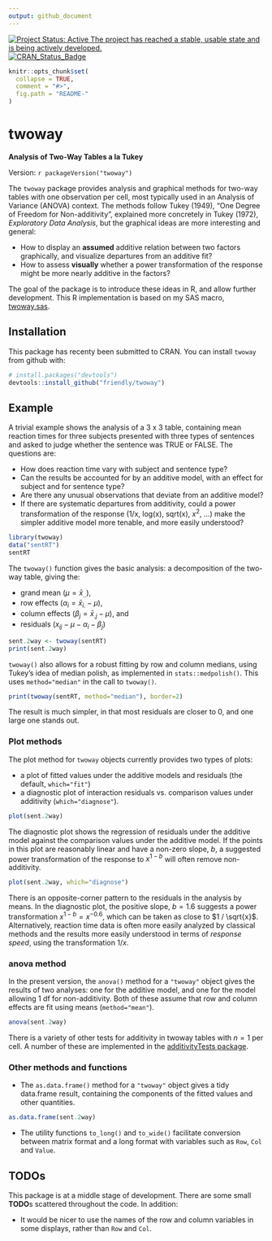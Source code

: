 ```yaml
---
output: github_document
---
```

[![Project Status: Active The project has reached a stable, usable state and is being actively developed.](https://www.repostatus.org/badges/latest/active.svg)](https://www.repostatus.org/#active)
[![CRAN_Status_Badge](http://www.r-pkg.org/badges/version/twoway)](https://cran.r-project.org/package=twoway)


<!-- [![Licence](https://img.shields.io/badge/licence-GPL--3-blue.svg)](https://www.gnu.org/licenses/gpl-3.0.en.html) -->

<!-- README.md is generated from README.Rmd. Please edit that file -->

```r
knitr::opts_chunk$set(
  collapse = TRUE,
  comment = "#>",
  fig.path = "README-"
)
```

# twoway
**Analysis of Two-Way Tables a la Tukey**

Version: ```r packageVersion("twoway")```

The `twoway` package provides analysis and graphical methods for two-way tables with one observation per cell,
most typically used in an Analysis of Variance (ANOVA) context.
The methods follow Tukey (1949), "One Degree of Freedom for Non-additivity", explained more concretely in Tukey (1972), *Exploratory Data Analysis*,
but the graphical ideas are more interesting and general:

* How to display an **assumed** additive relation between two factors graphically, and visualize departures from an additive fit?
* How to assess **visually** whether a power transformation of the response might be more nearly additive in the factors?

The goal of the package is to introduce these ideas in R, and allow further development.
This R implementation is based on my SAS macro, [twoway.sas](http://www.datavis.ca/sasmac/twoway.html). 

## Installation

This package has recenty been submitted to CRAN.
You can install `twoway` from github with:

```r
# install.packages("devtools")
devtools::install_github("friendly/twoway")
```

## Example

A trivial example shows the analysis of a 3 x 3 table, containing mean reaction times for three subjects
presented with three types of sentences and asked to judge whether the sentence was TRUE or FALSE.
The questions are:

* How does reaction time vary with subject and sentence type?
* Can the results be accounted for by an additive model, with an effect for subject and for sentence type?
* Are there any unusual observations that deviate from an additive model?
* If there are systematic departures from additivity, could a power transformation of the response
(1/x, log(x), sqrt(x), $x^2$, ...) make the simpler additive model more tenable, and more easily understood?

```r
library(twoway)
data("sentRT")
sentRT
```

The `twoway()` function gives the basic analysis: a decomposition of the two-way table, giving the:

* grand mean ($\mu = \bar{x}_{..}$), 
* row effects ($\alpha_i = \bar{x}_{i.}-\mu$), 
* column effects ($\beta_j = \bar{x}_{.j}-\mu$), and
* residuals ($x_{ij}-\mu -\alpha_i -\beta_j$)

```r
sent.2way <- twoway(sentRT)
print(sent.2way)
```

`twoway()` also allows for a robust fitting by row and column medians, using Tukey's idea of median polish, as implemented
in `stats::medpolish()`. This uses `method="median"` in the call to `twoway()`.


```r
print(twoway(sentRT, method="median"), border=2)
```
The result is much simpler, in that most residuals are closer to 0, and one large one stands out.

### Plot methods
The plot method for `twoway` objects currently provides two types of plots:

* a plot of fitted values under the additive models and residuals (the default, `which="fit"`)
* a diagnostic plot of interaction residuals vs. comparison values under additivity (`which="diagnose"`). 

```r
plot(sent.2way)
```

The diagnostic plot shows the regression of residuals under the additive model against the comparison values under the additive model. If the points in this plot are reasonably
linear and have a non-zero slope, *b*, a suggested power transformation of the response to $x^{1-b}$ will often remove
non-additivity.
```r
plot(sent.2way, which="diagnose")
```

There is an opposite-corner pattern to the residuals in the analysis by means. In the diagnostic plot, the positive slope,
$b=1.6$ suggests a power transformation $x^{1-b} = x^{-0.6}$, which can be taken as close to $1 / \sqrt{x}$.
Alternatively, reaction time data is often more easily analyzed by classical methods and the results more easily understood
in terms of *response speed*, using the transformation $1/x$.

### anova method

In the present version, the `anova()` method for a `"twoway"` object gives the results of two analyses: one for the additive
model, and one for the model allowing 1 df for non-additivity. Both of these assume
that row and column effects are fit using means (`method="mean"`).

```r
anova(sent.2way)
```

There is a variety of other tests for additivity in twoway tables with $n=1$ per cell.
A number of these are implemented in the [additivityTests package](https://cran.r-project.org/package=additivityTests).

### Other methods and functions

* The `as.data.frame()` method for a `"twoway"` object gives a tidy data.frame result, containing the components of the fitted
values and other quantities.

```r
as.data.frame(sent.2way)
```

* The utility functions `to_long()` and `to_wide()` facilitate conversion between matrix format and a long format
with variables such as `Row`, `Col` and `Value`.

## TODOs

This package is at a middle stage of development.  There are some small **TODO**s scattered throughout the code.  In addition:

<!-- * Implement a proper `anova.twoway()` method, giving a comprehensive analysis of variance table, including the Tukey 1 df test for non-additivity. The present version is just an initial sketch. -->
<!-- * Create a formula method for a `data.frame` with columns like `row, col, value` as might be used in `twoway(value ~ row + col, data=)`. -->

* It would be nicer to use the names of the row and column variables in some displays, rather than `Row` and `Col`.
